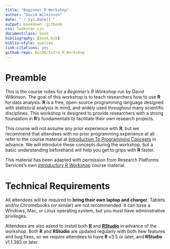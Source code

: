 ```yaml
---
title: "Beginner R Workshop"
author: "David Wilkinson"
date: "`r Sys.Date()`"
output: bookdown::gitbook
css: lodestar.css
documentclass: book
bibliography: [book.bib]
biblio-style: apalike
link-citations: yes
github-repo: Doi90/Intro_R_Workshop
---
```


# Preamble

This is the course notes for a *Beginner's R Workshop* run by David Wilkinson. The goal of this workshop is to teach researchers how to use **R** for data analysis. **R** is a free, open-source programming language designed with statistical analysis in mind, and widely used throughout many scientific disciplines. This workshop is designed to provide researchers with a strong foundation in **R**'s fundamentals to facilitate their own research projects.

This course will not assume any prior experience with **R**, but we recommend that attendees with no prior programming experience at all refer to the course material at [Introduction To Programming Concepts](https://nikkirubinstein.gitbooks.io/resguides-introductory-programming-concepts/content/content/welcome-to-coding.html) in advance. We will introduce these concepts during the workshop, but a basic understanding beforehand will help you get to grips with **R** faster. 

This material has been adapted with permission from Research Platforms Services's own [*Introductory R Workshop*](https://nikkirubinstein.gitbooks.io/resguides-introductory-r-workshop/content/) course material.

# Technical Requirements

All attendees will be required to **bring their own laptop and charger**. Tablets and/or Chromebooks (or similar) are not recommended. It can have a Windows, Mac, or Linux operating system, but you must have administrative privileges.

Attendees are also asked to install both [**R**](https://www.r-project.org/) and [**RStudio**](https://www.rstudio.com/) in advance of the workshop. Both **R** and **RStudio** are updated regularly with both new features and bug fixes, so we require attendees to have **R** v3.5 or later, and **RStudio** v1.1.383 or later.